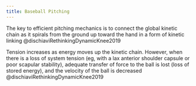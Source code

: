 ```yaml
---
title: Baseball Pitching
---
```



The key to efficient pitching mechanics is to connect the global kinetic chain as it spirals from the ground up toward the hand in a form of kinetic linking @dischiaviRethinkingDynamicKnee2019


Tension increases as energy moves up the kinetic chain. However, when there is a loss of system tension (eg, with a lax anterior shoulder capsule or poor scapular stability), adequate transfer of force to the ball is lost (loss of stored energy), and the velocity of the ball is decreased @dischiaviRethinkingDynamicKnee2019